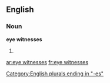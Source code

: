 ==English==

===Noun===
'''eye witnesses'''

# {{plural of|eye witness}}

[[Category:English plurals ending in "-es"]]

[[ar:eye witnesses]]
[[fr:eye witnesses]]